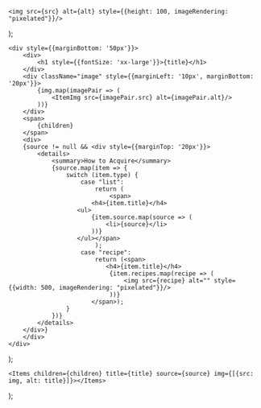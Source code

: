 

    <img src={src} alt={alt} style={{height: 100, imageRendering: "pixelated"}}/>
);

    <div style={{marginBottom: '50px'}}>
        <div>
            <h1 style={{fontSize: 'xx-large'}}>{title}</h1>
        </div>
        <div className="image" style={{marginLeft: '10px', marginBottom: '20px'}}>
            {img.map(imagePair => (
                <ItemImg src={imagePair.src} alt={imagePair.alt}/>
            ))}
        </div>
        <span>
            {children}
        </span>
        <div>
        {source != null && <div style={{marginTop: '20px'}}>
            <details>
                <summary>How to Acquire</summary>
                {source.map(item => {
                    switch (item.type) {
                        case "list":
                            return (
                                <span>
                           <h4>{item.title}</h4>
                       <ul>
                           {item.source.map(source => (
                               <li>{source}</li>
                           ))}
                       </ul></span>
                            );
                        case "recipe":
                            return (<span>
                               <h4>{item.title}</h4>
                                {item.recipes.map(recipe => (
                                    <img src={recipe} alt="" style={{width: 500, imageRendering: "pixelated"}}/>
                                ))}
                           </span>);
                    }
                })}
            </details>
        </div>}
        </div>
    </div>
);

    <Items children={children} title={title} source={source} img={[{src: img, alt: title}]}></Items>
);
